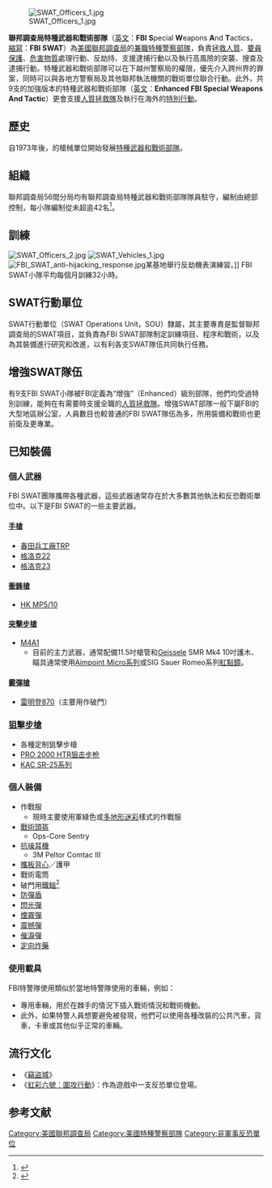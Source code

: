 {{NoteTA
|G1=Firearms
|G2=Military
|G3=長度單位
|G4=地區用語
|G5=地名
}}
{{Infobox law enforcement agency
|unit_name= 聯邦調查局特種武器和戰術部隊 <br> FBI Special Weapons and Tactics Teams
|image= 
|caption= 
|country= {{USA}}
|type= [[準軍事化|準軍事化]][[特種警察部隊|特種警察部隊]]
|branch= [[美國|美國]][[聯邦調查局|聯邦調查局]]
|dates= 1973年—
|specialization= 高風險執法、[[反恐|反恐]]
|command_structure= 
|size= 1,150名幹員、56支隊伍
|current_commander=  
|garrison= [[聯邦調查局|聯邦調查局]]各地區辦公室
|ceremonial_chief=
|nickname= FBI SWAT
|motto= 
|colors= 
|march=
|mascot=
|battles= 
|notable_commanders=
|anniversaries= 
|decorations=
|identification_symbol=
|identification_symbol_label=
}}

[[File:SWAT_Officers_1.jpg|thumb]]

'''聯邦調查局特種武器和戰術部隊'''（[[英文|英文]]：'''FBI''' '''S'''pecial '''W'''eapons '''A'''nd '''T'''actics，[[縮寫|縮寫]]：''' FBI SWAT'''）為[[美國|美國]][[聯邦調查局|聯邦調查局]]的[[兼職|兼職]][[特種警察部隊|特種警察部隊]]，負責[[拯救人質|拯救人質]]、[[要員保護|要員保護]]、[[危害物質|危害物質]]處理行動、反劫持、支援逮捕行動以及執行高風險的突襲、搜查及逮捕行動。特種武器和戰術部隊可以在下越州警察局的權限，優先介入跨州界的罪案，同時可以與各地方警察局及其他聯邦執法機關的戰術單位聯合行動。此外，共9支的加強版本的特種武器和戰術部隊（[[英文|英文]]：'''Enhanced FBI Special Weapons And Tactic'''）更會支援[[人質拯救隊|人質拯救隊]]及執行在海外的[[特別行動|特別行動]]。

==歷史==
自1973年{{tsl|en|Wounded Knee Occupation|佔領傷膝|傷膝圍攻}}後，{{tsl|en|FBI Academy|FBI學院}}的槍械單位開始發展[[特種武器和戰術部隊|特種武器和戰術部隊]]。

==組織==
聯邦調查局56間分局均有聯邦調查局特種武器和戰術部隊隊員駐守，編制由總部控制，每小隊編制從未超逾42名<ref>{{Cite web |url=http://www.americanspecialops.com/fbi-swat/ |title=FBI SWAT |accessdate=2013-12-24 |archive-date=2019-09-02 |archive-url=https://web.archive.org/web/20190902102530/https://www.americanspecialops.com/fbi-swat/ |dead-url=no }}</ref>。

== 訓練 ==
[[File:SWAT_Officers_2.jpg|thumb]]
[[File:SWAT_Vehicles_1.jpg|thumb]]
[[File:FBI_SWAT_anti-hijacking_response.jpg|thumb]]某基地舉行反劫機表演練習。]]
FBI SWAT小隊平均每個月訓練32小時。

==SWAT行動單位==
SWAT行動單位（SWAT Operations Unit，SOU）隸屬{{tsl|en|Critical Incident Response Group|重大事故應變群}}，其主要專責是監督聯邦調查局的SWAT項目，並負責為FBI SWAT部隊制定訓練項目、程序和戰術，以及為其裝備進行研究和改進，以有利各支SWAT隊伍共同執行任務。

==增強SWAT隊伍==
有9支FBI SWAT小隊被FBI定義為“增強”（Enhanced）級別部隊，他們均受過特別訓練，能夠在有需要時支援全職的[[人質拯救隊|人質拯救隊]]。增強SWAT部隊一般下屬FBI的大型地區辦公室，人員數目也較普通的FBI SWAT隊伍為多，所用裝備和戰術也更前衛及更專業。

== 已知裝備 ==
=== 個人武器===
FBI SWAT團隊攜帶各種武器，這些武器通常存在於大多數其他執法和反恐戰術單位中。以下是FBI SWAT的一些主要武器。

==== [[手槍|手槍]] ====
* [[M1911手槍|春田兵工廠TRP]] 
* [[格洛克22|格洛克22]]
* [[格洛克23|格洛克23]]

==== [[衝鋒槍|衝鋒槍]] ====       
* [[HK_MP5衝鋒槍|HK MP5/10]]

==== [[突擊步槍|突擊步槍]] ====
* [[M4卡賓槍|M4A1]]
** 目前的主力武器，通常配備11.5吋槍管和[[Geissele_Automatics|Geissele]] SMR Mk4 10吋護木、瞄具通常使用[[Aimpoint_Micro紅點鏡|Aimpoint Micro系列]]或SIG Sauer Romeo系列[[紅點鏡|紅點鏡]]。

==== [[霰彈槍|霰彈槍]] ====
* [[雷明登870泵動式霰彈槍|雷明登870]]（主要用作破門）

=== [[狙擊步槍|狙擊步槍]] ===
* 各種定制狙擊步槍
* [[PRO_2000_HTR狙击步枪|PRO 2000 HTR狙击步枪]]
* [[SR-25狙擊步槍|KAC SR-25系列]]

=== 個人裝備 ===
* 作戰服
** 現時主要使用軍綠色或[[Multicam|多地形迷彩]]樣式的作戰服
* [[戰術頭盔|戰術頭盔]]
** Ops-Core Sentry
* [[抗噪耳機|抗噪耳機]]
** 3M Peltor Comtac III
* [[防彈衣|攜板背心]]／護甲
* 戰術電筒
* 破門用[[鐵鎚|鐵鎚]]<ref>{{Cite web |url=http://www.fbi.gov/news/stories/2008/november/swat111708 |title=Up Close with an FBI SWAT Team Agent |accessdate=2013-12-24 |archive-date=2016-05-29 |archive-url=https://web.archive.org/web/20160529105739/https://www.fbi.gov/news/stories/2008/november/swat111708/ |dead-url=no }}</ref>
* [[防彈盾|防彈盾]]
* [[閃光彈|閃光彈]]
* [[煙霧彈|煙霧彈]]
* [[震撼彈|震撼彈]]
* [[催淚彈|催淚彈]]
* [[定向炸藥|定向炸藥]]

=== 使用載具 ===
FBI特警隊使用類似於當地特警隊使用的車輛，例如：

* 專用車輛，用於在棘手的情況下插入戰術情況和戰術機動。
* 此外，如果特警人員想要避免被發現，他們可以使用各種改裝的公共汽車，貨車，卡車或其他似乎正常的車輛。

==流行文化==
{{NoteTA
|G1=Movie
|G2=Game
}}

*《[[竊盜城|竊盜城]]》
*《[[虹彩六號：圍攻行動|虹彩六號：圍攻行動]]》：作為遊戲中一支反恐單位登場。

== 参考文献 ==
{{Reflist}}

[[Category:美國聯邦調查局|Category:美國聯邦調查局]]
[[Category:美國特種警察部隊|Category:美國特種警察部隊]]
[[Category:非軍事反恐單位|Category:非軍事反恐單位]]